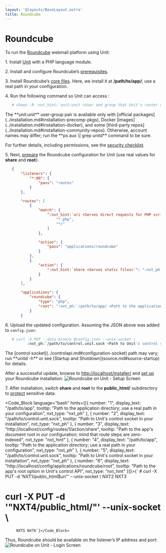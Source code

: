 ```yaml
---
layout: '@layouts/BaseLayout.astro'
title: Roundcube
---
```

# Roundcube

To run the [Roundcube](https://roundcube.net) webmail platform using Unit:

1\. Install [Unit](../installation.md#installation-precomp-pkgs) with a PHP language module.

2\. Install and configure Roundcube’s [prerequisites](https://github.com/roundcube/roundcubemail/wiki/Installation#install-dependencies).

3\. Install Roundcube’s [core files](https://roundcube.net/download/).  Here, we install it at **/path/to/app/**; use a real path in your configuration.

4\. Run the following command so Unit can access :

```bash
   # chown -R :nxt_hint:`unit:unit <User and group that Unit's router runs as by default>` :nxt_ph:`/path/to/app/ <Path to the application files such as /data/www/app/; use a real path in your commands>`
```

<Note type="note">
The **unit:unit** user-group pair is available only with [official packages](../installation.md#installation-precomp-pkgs), Docker [images](../installation.md#installation-docker), and some [third-party repos](../installation.md#installation-community-repos). Otherwise, account names may differ; run the **ps aux \| grep unitd** command to be sure.
</Note>

For further details, including permissions, see the [security checklist](security.md#security-apps).

5\. Next, [prepare](../configuration.md#configuration-php) the Roundcube configuration for Unit (use real values for **share** and **root**):

```json
   {
       "listeners": {
           "*:80": {
               "pass": "routes"
           }
       },

       "routes": [
           {
               "match": {
                   ":nxt_hint:`uri <Serves direct requests for PHP scripts and directory-like URIs>`": [
                       "*.php",
                       "*/"
                   ]
               },

               "action": {
                   "pass": "applications/roundcube"
               }
           },
           {
               "action": {
                   ":nxt_hint:`share <Serves static files>`": ":nxt_ph:`/path/to/app <Path to the application directory; use a real path in your configuration>`$uri"
               }
           }
       ],

       "applications": {
           "roundcube": {
               "type": "php",
               "root": ":nxt_ph:`/path/to/app/ <Path to the application directory; use a real path in your configuration>`"
           }
       }
```

6\. Upload the updated configuration.  Assuming the JSON above was added to `config.json`:

```bash
   # curl -X PUT --data-binary @config.json --unix-socket \
          :nxt_ph:`/path/to/control.unit.sock <Path to Unit's control socket in your installation>` :nxt_hint:`http://localhost/config/ <Path to the config section in Unit's control API>`
```

<Note type="note">
The [control socket](../controlapi.md#configuration-socket) path may vary; run **unitd -h** or see [Startup and Shutdown](source.md#source-startup) for details.
</Note>

After a successful update, browse to [http://localhost/installer/](http://localhost/installer/) and [set up](https://github.com/roundcube/roundcubemail/wiki/Installation#configuring-roundcube) your Roundcube installation: ![Roundcube on Unit - Setup Screen](/roundcube-setup.png)

7\. After installation, switch **share** and **root** to the **public\_html/** subdirectory to [protect](https://github.com/roundcube/roundcubemail/wiki/Installation#protect-your-installation) sensitive data:

<Code_Block language="bash" hints={[{ number: "1", display_text: "/path/to/app", tooltip: "Path to the application directory; use a real path in your configuration", nxt_type: "nxt_ph" }, { number: "2", display_text: "/path/to/control.unit.sock", tooltip: "Path to Unit's control socket in your installation", nxt_type: "nxt_ph" }, { number: "3", display_text: "http://localhost/config/routes/1/action/share", tooltip: "Path to the app's document root in our configuration; mind that route steps are zero-indexed", nxt_type: "nxt_hint" }, { number: "4", display_text: "/path/to/app", tooltip: "Path to the application directory; use a real path in your configuration", nxt_type: "nxt_ph" }, { number: "5", display_text: "/path/to/control.unit.sock", tooltip: "Path to Unit's control socket in your installation", nxt_type: "nxt_ph" }, { number: "6", display_text: "http://localhost/config/applications/roundcube/root", tooltip: "Path to the app's root option in Unit's control API", nxt_type: "nxt_hint" }]}>{`   # curl -X PUT -d 'NXT1/public_html$uri"' --unix-socket \\
         NXT2 NXT3
   # curl -X PUT -d '"NXT4/public_html/"' --unix-socket \
         NXT5 NXT6`}</Code_Block>

Thus, Roundcube should be available on the listener’s IP address and port: ![Roundcube on Unit - Login Screen](/roundcube.png)